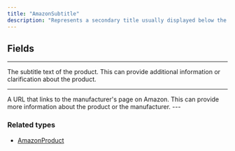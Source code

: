 ```yaml
---
title: "AmazonSubtitle"
description: "Represents a secondary title usually displayed below the main title of a product on Amazon."
---
```


## Fields

---

<ParamField path="text" type="String!">
   The subtitle text of the product. This can provide additional information or clarification about the product.
</ParamField>

---

<ParamField path="url" type="URL!">
   A URL that links to the manufacturer's page on Amazon. This can provide more information about the product or the manufacturer.
</ParamField>
---

### Related types

* [AmazonProduct](/api-reference/amazonproduct)
